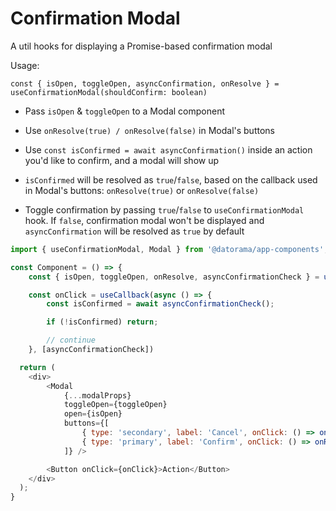 
<Meta title="utils/Confirmation Modal"/>

# Confirmation Modal

A util hooks for displaying a Promise-based confirmation modal

Usage:

`const { isOpen, toggleOpen, asyncConfirmation, onResolve } = useConfirmationModal(shouldConfirm: boolean)`


- Pass `isOpen` & `toggleOpen` to a Modal component
- Use `onResolve(true) / onResolve(false)` in Modal's buttons


- Use `const isConfirmed = await asyncConfirmation()` inside an action you'd like to confirm, and a modal will show up
- `isConfirmed` will be resolved as `true`/`false`, based on the callback used in Modal's buttons: `onResolve(true)` or `onResolve(false)`


- Toggle confirmation by passing `true`/`false` to `useConfirmationModal` hook. If `false`, confirmation modal won't be displayed and `asyncConfirmation` will be resolved as `true` by default

<Canvas>
	<ConfirmationModal/>
</Canvas>

````javascript
import { useConfirmationModal, Modal } from '@datorama/app-components';

const Component = () => {
	const { isOpen, toggleOpen, onResolve, asyncConfirmationCheck } = useConfirmationModal(true);

	const onClick = useCallback(async () => {
		const isConfirmed = await asyncConfirmationCheck();

		if (!isConfirmed) return;

		// continue
	}, [asyncConfirmationCheck])

  return (
  	<div>
		<Modal
			{...modalProps}
			toggleOpen={toggleOpen}
			open={isOpen}
			buttons={[
				{ type: 'secondary', label: 'Cancel', onClick: () => onResolve(false) },
				{ type: 'primary', label: 'Confirm', onClick: () => onResolve(true) }
			]} />

		<Button onClick={onClick}>Action</Button>
  	</div>
  );
}
````
